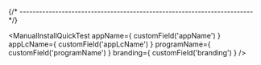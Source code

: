 


{/* ------------------------------------------------------------------------ */}

<ManualInstallQuickTest
  appName={ customField('appName') }
  appLcName={ customField('appLcName') }
  programName={ customField('programName') }
  branding={ customField('branding') }
/>
